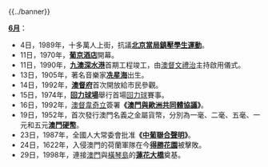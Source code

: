 {{../banner}}

'''[[6月|6月]]'''：
*4日，1989年，十多萬人上街，抗議'''[[六四事件|北京當局鎮壓學生運動]]'''。
*11日，1970年，'''[[葡京酒店|葡京酒店]]'''開幕。
*11日，1990年，'''[[九澳深水港|九澳深水港]]'''首期工程竣工，由[[澳督|澳督]][[文禮治|文禮治]]主持啟用儀式。
*13日，1905年，著名音樂家'''[[冼星海|冼星海]]'''出生。
*14日，1992年，'''[[澳督府|澳督府]]'''首次開放給市民參觀。
*15日，1974年，'''[[回力球場|回力球場]]'''舉行首場[[回力球|回力球]]賽事。
*16日，1992年，[[澳督|澳督]][[韋奇立|韋奇立]]簽署'''《[[澳門與歐洲共同體協議|澳門與歐洲共同體協議]]》'''。
*19日，1952年，首次發行澳門名義之金屬貨幣，分別為一毫、二毫、五毫、一元和五元'''[[澳門幣|澳門硬幣]]'''。
*23日，1987年，全國人大常委會批准'''《[[中葡聯合聲明|中葡聯合聲明]]》'''。
*24日，1622年，入侵澳門的荷蘭軍隊在今'''[[得勝花園|得勝花園]]'''被擊敗。
*29日，1998年，連接[[澳門|澳門]]與[[橫琴島|橫琴島]]的'''[[蓮花大橋|蓮花大橋]]'''奠基。